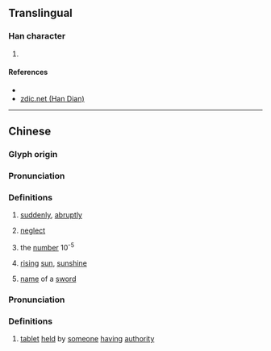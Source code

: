 {{character info/new}}
==Translingual==

===Han character===
{{Han char|rn=73|rad=曰|as=04|sn=8|four=27602|canj=PHA,XPHA|ids=⿱勿曰}}

# {{defn|Han|sort=曰04}}

====References====
* {{Han ref|kx=0492.020|dkj=14287|hdz=21493.020|uh=66F6|ud=26358|bh=CCD1|bd=52433}}
* [http://www.zdic.net/z/1b/js/66F6.htm zdic.net (Han Dian)]

----

==Chinese==
{{zh-forms}}

===Glyph origin===
{{Han etym}}

===Pronunciation===
{{zh-pron
|m=hū
|c=fat1
|mc=y
|oc=y
|ma=
|cat=adv,v,num,n
}}

===Definitions===
{{zh-hanzi}}

# {{lb|zh|classical}} [[suddenly]], [[abruptly]]
# {{lb|zh|classical}} [[neglect]]
# {{lb|zh|classical}} the [[number]] 10<sup>-5</sup>
# {{lb|zh|archaic}} [[rising]] [[sun]], [[sunshine]]
# {{lb|zh|archaic}} [[name]] of a [[sword]]

===Pronunciation===
{{zh-pron
|m=hù
|c=
|ma=
|cat=n
}}

===Definitions===
{{zh-hanzi}}

# {{lb|zh|classical}} [[tablet]] [[held]] by [[someone]] [[having]] [[authority]]